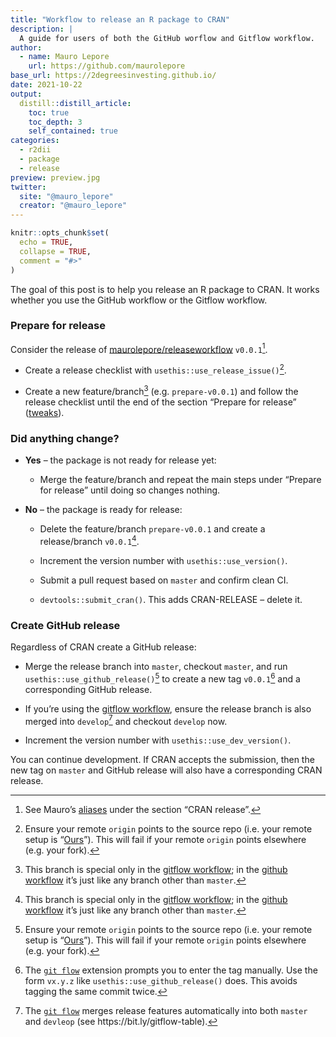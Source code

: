 ```yaml
---
title: "Workflow to release an R package to CRAN"
description: |
  A guide for users of both the GitHub worflow and Gitflow workflow.
author:
  - name: Mauro Lepore
    url: https://github.com/maurolepore
base_url: https://2degreesinvesting.github.io/
date: 2021-10-22
output: 
  distill::distill_article:
    toc: true
    toc_depth: 3
    self_contained: true
categories:
  - r2dii
  - package
  - release
preview: preview.jpg
twitter:
  site: "@mauro_lepore"
  creator: "@mauro_lepore"
---
```


```r
knitr::opts_chunk$set(
  echo = TRUE,
  collapse = TRUE,
  comment = "#>"
)
```

The goal of this post is to help you release an R package to CRAN. It works
whether you use the GitHub workflow or the Gitflow workflow.

### Prepare for release

Consider the release of
[maurolepore/releaseworkflow](https://github.com/maurolepore/releaseworkflow)
`v0.0.1`[^1].

[^1]: See Mauro's
[aliases](https://github.com/maurolepore/dotfiles/blob/master/aliases.zsh) under
the section "CRAN release".

* Create a release checklist with `usethis::use_release_issue()`[^2].

[^2]: Ensure your remote `origin` points to the source repo (i.e. your remote setup is "[Ours](https://happygitwithr.com/common-remote-setups.html)"). This will fail if your remote `origin` points elsewhere (e.g. your fork).

* Create a new feature/branch[^3] (e.g. `prepare-v0.0.1`) and follow the release
checklist until the end of the section "Prepare for release"
([tweaks](https://github.com/2DegreesInvesting/resources/issues/198)).

[^3]: This branch is special only in the [gitflow
workflow](https://nvie.com/posts/a-successful-git-branching-model/); in the
[github workflow](https://guides.github.com/introduction/flow/) it's just like
any branch other than `master`.

### Did anything change?

* **Yes** -- the package is not ready for release yet:

    * Merge the feature/branch and repeat the main steps under "Prepare for
    release" until doing so changes nothing.

* **No** -- the package is ready for release: 

    *  Delete the feature/branch `prepare-v0.0.1` and create a release/branch
    `v0.0.1`[^3].
    
    *  Increment the version number with `usethis::use_version()`.
    
    *  Submit a pull request based on `master` and confirm clean CI.
    
    * `devtools::submit_cran()`. This adds CRAN-RELEASE -- delete it.

### Create GitHub release

Regardless of CRAN create a GitHub release:

* Merge the release branch into `master`, checkout `master`, and run
`usethis::use_github_release()`[^2] to create a new tag `v0.0.1`[^4] and a
corresponding GitHub release.

[^4]: The [`git flow`](https://github.com/nvie/gitflow) extension prompts you to
enter the tag manually. Use the form `vx.y.z` like
`usethis::use_github_release()` does. This avoids tagging the same commit twice.

* If you're using the [gitflow
workflow](https://nvie.com/posts/a-successful-git-branching-model/), ensure the
release branch is also merged into `develop`[^5] and checkout `develop` now.

[^5]: The [`git flow`](https://github.com/nvie/gitflow) merges release features
automatically into both `master` and `devleop` (see
https://bit.ly/gitflow-table).

* Increment the version number with `usethis::use_dev_version()`.

You can continue development. If CRAN accepts the submission, then the new tag
on `master` and GitHub release will also have a corresponding CRAN release.